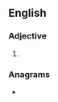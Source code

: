 ==English==

===Adjective===
{{head|en|adjective comparative form}}

# {{en-comparative of|acrid}}

===Anagrams===
* {{anagrams|en|carried}}
